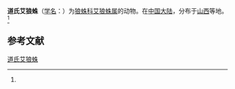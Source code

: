 {{Speciesbox
| name = 道氏艾狼蛛
| status = 
| status_system = 
| image = 
| genus = Evippa
| species = douglasi
| authority = (Hogg, 1912)<ref name='id13803'>{{cite web| url =http://www.bioinfo.cn/db05/BjdwSpecies.php?action=view&id=13803| title =道氏艾狼蛛| work =《中国动物物种编目数据库》| publisher =中国科学院微生物研究所| author =中国科学院动物研究所| accessdate =2009-04-28| deadurl =yes| archiveurl =https://web.archive.org/web/20160305083628/http://www.bioinfo.cn/db05/BjdwSpecies.php?action=view&id=13803| archivedate =2016-03-05}}</ref>
}}

'''道氏艾狼蛛'''（[[学名|学名]]：{{lang|la|''Evippa douglasi''}}）为[[狼蛛科|狼蛛科]][[艾狼蛛属|艾狼蛛属]]的动物。在[[中国大陆|中国大陆]]，分布于[[山西|山西]]等地。<ref name='id13803'/>

== 参考文献 ==
{{reflist}}

{{Wikispecies|Evippa douglasi}}
{{Taxonbar|from=Q2587474}}

[[Category:艾狼蛛属|道氏艾狼蛛]]


{{蜘蛛小作品}}